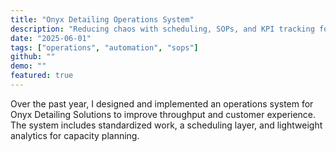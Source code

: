 ```yaml
---
title: "Onyx Detailing Operations System"
description: "Reducing chaos with scheduling, SOPs, and KPI tracking for a detailing business."
date: "2025-06-01"
tags: ["operations", "automation", "sops"]
github: ""
demo: ""
featured: true
---
```


Over the past year, I designed and implemented an operations system for Onyx Detailing Solutions to improve throughput and customer experience. The system includes standardized work, a scheduling layer, and lightweight analytics for capacity planning.


